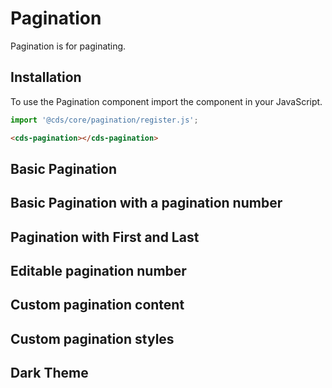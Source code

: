 
<Meta title="Components (Preview)/Pagination" />

# Pagination

Pagination is for paginating.

## Installation

To use the Pagination component import the component in your JavaScript.

```typescript
import '@cds/core/pagination/register.js';
```

```html
<cds-pagination></cds-pagination>
```

## Basic Pagination

<Preview>
  <Story id="stories-pagination--basic" />
</Preview>

## Basic Pagination with a pagination number

<Preview>
  <Story id="stories-pagination--basic-pagination-number" />
</Preview>

## Pagination with First and Last

<Preview>
  <Story id="stories-pagination--first-and-last" />
</Preview>

## Editable pagination number

<Preview>
  <Story id="stories-pagination--editable-pagination-number" />
</Preview>

## Custom pagination content

<Preview>
  <Story id="stories-pagination--custom-pagination-content" />
</Preview>

## Custom pagination styles

<Preview>
  <Story id="stories-pagination--custom-pagination-styles" />
</Preview>

## Dark Theme

<Preview>
  <Story id="stories-pagination--dark-theme" />
</Preview>
